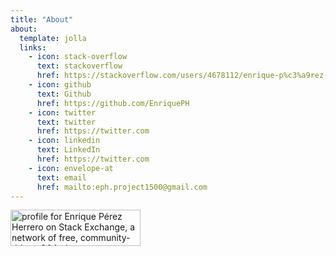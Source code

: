 ```yaml
---
title: "About"
about:
  template: jolla
  links:
    - icon: stack-overflow
      text: stackoverflow
      href: https://stackoverflow.com/users/4678112/enrique-p%c3%a9rez-herrero
    - icon: github
      text: Github
      href: https://github.com/EnriquePH
    - icon: twitter
      text: twitter
      href: https://twitter.com
    - icon: linkedin
      text: LinkedIn
      href: https://twitter.com
    - icon: envelope-at
      text: email
      href: mailto:eph.project1500@gmail.com
---
```




```{=html}
<!-- Stackoverflow flair -->
<a href="https://stackexchange.com/users/5949649"><img src="https://stackexchange.com/users/flair/5949649.png" width="208" height="58" alt="profile for Enrique P&#233;rez Herrero on Stack Exchange, a network of free, community-driven Q&amp;A sites" title="profile for Enrique P&#233;rez Herrero on Stack Exchange, a network of free, community-driven Q&amp;A sites"></a>
```
